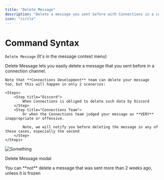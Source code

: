 ```yaml
---
title: "Delete Message"
description: "Delete a message you sent before with Connections in a connection channel"
icon: "circle"
---
```


# Command Syntax

`Delete Message` (It's in the message context menu)

<Card title="Explaining" horizontal={true}>
    Delete Message lets you easily delete a message that you sent before in a
    connection channel.

    Note that **Connections Development** team can delete your message too, but this will happen in only 2 scenarios:

    <Steps>
        <Step title="Discord">
            When Connections is obliged to delete such data by Discord
        </Step>
        <Step title="Connections Team">
            Or when the Connections team judged your message as **VERY** inappropriate or offensive.

            Note, we will notify you before deleting the message in any of these cases, especially the second
        </Step>
    </Steps>

</Card>

![Something](/public/delete-message.png)

Delete Message modal

<Warning>
  You can **not** delete a message that was sent more than 2 weeks ago, unless
  it is frozen
</Warning>

